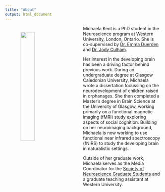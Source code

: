 ```yaml
---
title: "About"
output: html_document
---
```



<img src="MK_headshot.jpg" style="width:30%" align="left" hspace="50" vspace="20"> 

Michaela Kent is a PhD student in the Neuroscience program at Western University, London, Ontario. She is co-supervised by [Dr. Emma Duerden](https://www.developingbrain.ca/) and [Dr. Jody Culham](http://www.culhamlab.com/). 


Her interest in the developing brain has been a driving factor behind previous work. During an undergraduate degree at Glasgow Caledonian University, Michaela wrote a dissertation focussing on the neurodevelopment of children raised in orphanages. She then completed a Master's degree in Brain Science at the University of Glasgow, working primarily on a functional magnetic imaging (fMRI) study exploring aspects of social cognition. Building on her neuroimaging background, Michaela is now working to use functional near infrared spectroscopy (fNIRS) to study the developing brain in naturalistic settings. 


Outside of her graduate work, Michaela serves as the Media Coordinator for the [Society of Neuroscience Graduate Students](https://songsuwo.ca/execs) and a graduate teaching assistant at Western University. 




